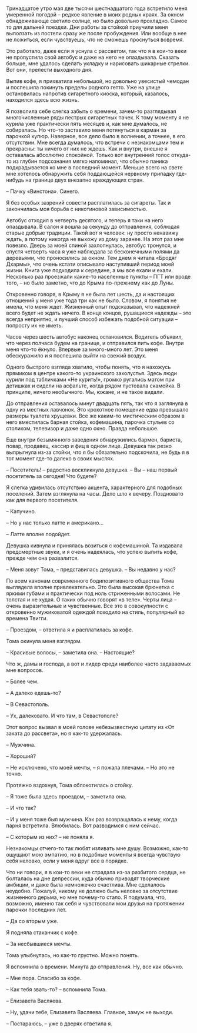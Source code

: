 # &nbsp; {#chapter-4}

Тринадцатое утро мая две тысячи шестнадцатого года встретило меня умеренной погодой – редкое явление в моих родных краях. За окном обнадеживающе светило солнце, но было довольно прохладно. Самое то для дальней поездки. Дни работы за стойкой приучили меня выползать из постели сразу же после пробуждения. Или вообще в нее не ложиться, если чувствуешь, что не сможешь проснуться вовремя.

Это работало, даже если я уснула с рассветом, так что я в кои-то веки не пропустила свой автобус и даже на него не опаздывала. Сказать больше, мне удалось сделать укладку и нарисовать шикарные стрелки. Вот они, прелести выходного дня.

Выпив кофе, я прихватила небольшой, но довольно увесистый чемодан и поспешила покинуть пределы родного гетто. Уже на улице остановилась напротив сигаретного киоска, который, казалось, находился здесь всю жизнь. 

Я позволила себе слегка забыть о времени, зачем-то разглядывая многочисленные ряды пестрых сигаретных пачек. К тому моменту я не курила уже практически пять месяцев и, как мне думалось, не собиралась. Но что-то заставило меня потянуться в карман за парочкой купюр. Наверное, все дело было в волнении, а точнее, в его отсутствии. Мне всегда думалось, что встречи с незнакомцами тем и прекрасны: ты ничего от них не ждешь. Как и внутри, внешне я оставалась абсолютно спокойной. Только вот внутренний голос откуда-то из глубин подсознания мягко напоминал, что обычно паника подкрадывается ко мне в последний момент. Меньше всего на свете мне хотелось обнаружить себя поддающейся нервному припадку где-нибудь на границе двух внезапно враждующих стран. 

– Пачку «Винстона». Синего.

Я без особых зазрений совести расплатилась за сигареты. Так и закончилась моя борьба с никотиновой зависимостью.

Автобус отходил в четверть десятого, и теперь я таки на него опаздывала. В салон я вошла за секунду до отправления, соблюдая старые добрые традиции. Такой вот я человек: ну просто ненавижу ждать, а потому никогда не выхожу из дому заранее. На этот раз мне повезло. Дверь за моей спиной захлопнулась, автобус тронулся, и спустя четверть часа я уже наблюдала за бесконечными полями да деревьями, что проносились за окном. Тем днем я читала «Бродяг Дхармы», что очень кстати описывало наступивший период моей жизни. Книга уже подходила к середине, а мы все ехали и ехали. Несколько раз проезжали какие-то населенные пункты – ПГТ или вроде того, – но было заметно, что до Крыма по-прежнему как до Луны. 

Откровенно говоря, в Крыму я не была лет шесть, да и настоящих отношений у меня уже года три как не было. Словом, я понятия не имела, что меня ждет. Жизненный опыт подсказывал, что надежней всего будет не ждать ничего. В конце концов, рушащиеся надежды – это всегда неприятно, и лучший способ избежать подобной ситуации – попросту их не иметь. 

Часов через шесть автобус наконец остановился. Водитель объявил, что через полчаса будем на границе, и отправился пить кофе. Внутри меня что-то ёкнуло. Впервые за много-много лет. Это меня обескуражило и я поспешила выйти на свежий воздух.

Одного быстрого взгляда хватило, чтобы понять, что я нахожусь прямиком в центре какого-то украинского захолустья. Здесь люди курили под табличками «Не курить!», громко ругались матом при детишках и сидели на асфальте, когда рядом пустовала скамейка. В принципе, ничего необычного. Мы, южане, и не такое видали.

До отправления оставалось минут двадцать пять, так что я заглянула в одну из местных лавчонок. Это крохотное помещение едва превышало размеры туалета хрущевки. Все же каким-то мистическим образом в него вместилась барная стойка, кофемашина, парочка стульев со столиком, телевизор и даже одно окно. Правда небольшое. 

Еще внутри безымянного заведения обнаружились бармен, бариста, повар, продавец, кассир и фиц в одном лице. Девушка так резко выпрыгнула из-за стойки, что я бы обязательно подскочила, не будь я в тот момент где-то далеко в своих мыслях.

– Посетитель! – радостно воскликнула девушка. – Вы – наш первый посетитель за сегодня! Что будете?

Я слегка удивилась отсутствию акцента, характерного для подобных поселений. Затем взглянула на часы. Дело шло к вечеру. Поздновато как для первого посетителя.

– Капучино.

– Но у нас только латте и американо…

– Латте вполне подойдет.

Девушка кивнула и принялась возиться с кофемашиной. Та издавала предсмертные звуки, и я очень надеялась, что успею выпить кофе, прежде чем она развалится.

– Меня зовут Тома, – представилась девушка. – Вы недавно у нас?

По всем канонам современного бодипозитивного общества Тома выглядела вполне привлекательно. Это была высокая брюнетка с яркими губами и практически под ноль стриженными волосами. Не толстая и не худая. О таких обычно говорят «в теле». Черты лица – очень выразительные и чувственные. Все это в совокупности с откровенно мужиковатой одеждой походило на стиль, популярный во времена Твигги.

– Проездом, –  ответила я и расплатилась за кофе.

Тома окинула меня взглядом.

– Красивые волосы, – заметила она. – Настоящие?

Что ж, дамы и господа, а вот и лидер среди наиболее часто задаваемых мне вопросов.

– Более чем.

– А далеко едешь-то?

– В Севастополь.

– Ух, далековато. И что там, в Севастополе?

Этот вопрос вызвал в моей голове небезызвестную цитату из «От заката до рассвета», но я как-то удержалась.

– Мужчина.

– Хороший?

– Не исключено, что моей мечты, – я пожала плечами. – Но это не точно.

Протяжно вздохнув, Тома облокотилась о стойку.

– Я тоже была здесь проездом, –  заметила она.

– И что так?

– И у меня тоже был мужчина. Как раз возвращалась к нему, когда парня встретила. Влюбилась. Вот разводимся с ним сейчас.

– С которым из них? – не поняла я.

Незнакомцы отчего-то так любят изливать мне душу. Возможно, как-то ощущают мою эмпатию, но в подобные моменты я всегда чувствую себя неловко, если у меня вдруг все в порядке. 

Что ни говори, я в кои-то веки не страдала из-за разбитого сердца, не болталась на дне депрессии, куда обычно приводят творческие амбиции, и даже была немножечко счастлива. Мне сделалось неудобно. Пожалуй, никому не должно быть неловко за отсутствие жизненного дерьма, но мне почему-то стало. Я подумала, что, возможно, именно так себя и чувствовали мои друзья на протяжении парочки последних лет.

– Да со вторым уже.

Я подняла стаканчик с кофе.

– За несбывшиеся мечты.

Тома улыбнулась, но как-то грустно. Можно понять.

Я вспомнила о времени. Минута до отправления. Ну, все как обычно.

– Мне пора. Спасибо за кофе.

– Как тебя звать-то? – вспомнила Тома.

– Елизавета Васляева.

– Ну, удачи тебе, Елизавета Васляева. Главное, замуж не выходи.

– Постараюсь, – уже в дверях ответила я.


